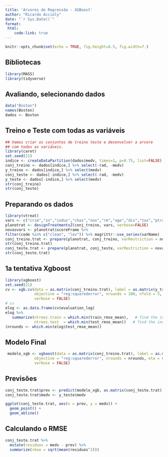 ```yaml
---
title: 'Arvores de Regressão - XGBoost'
author: "Ricardo Accioly"
date: "`r Sys.Date()`"
format:
 html:
    code-link: true
---
```


```r
knitr::opts_chunk$set(echo = TRUE, fig.height=6.5, fig.width=7.)
```

## Bibliotecas

```r
library(MASS)
library(tidyverse)
```

## Avaliando, selecionando dados

```r
data("Boston")
names(Boston)
dados <- Boston 
```

## Treino e Teste com todas as variáveis

```r
## Vamos criar os conjuntos de treino teste e desenvolver a arvore 
## com todas as variáveis.
library(caret)
set.seed(21)
indice <- createDataPartition(dados$medv, times=1, p=0.75, list=FALSE)
conj_treino <- dados[indice,] %>% select(-rad, -medv)
y_treino <- dados[indice,] %>% select(medv)
conj_teste <- dados[-indice,] %>% select(-rad, -medv)
y_teste <- dados[-indice,] %>% select(medv)
str(conj_treino)
str(conj_teste)
```

## Preparando os dados

```r
library(vtreat)
vars <- c("crim","zn","indus","chas","nox","rm","age","dis","tax","ptratio","black","lstat")
planotrat <- designTreatmentsZ(conj_treino, vars, verbose=FALSE)
novasvars <- planotrat$scoreFrame %>%
filter(code %in% c("clean", "lev")) %>% magrittr::use_series(varName)
conj_treino.trat <- prepare(planotrat, conj_treino, varRestriction = novasvars)
str(conj_treino.trat)
conj_teste.trat <- prepare(planotrat, conj_teste, varRestriction = novasvars)
str(conj_teste.trat)
```

## 1a tentativa Xgboost

```r
library(xgboost)
set.seed(21)
cv <- xgb.cv(data = as.matrix(conj_treino.trat), label = as.matrix(y_treino),
             objective = "reg:squarederror", nrounds = 100, nfold = 5, eta = 0.3, max_depth = 6,
             verbose = FALSE)
# cv
elog <- as.data.frame(cv$evaluation_log)
elog %>% 
   summarize(ntrees.train = which.min(train_rmse_mean),   # find the index of min(train_rmse_mean)
             ntrees.test  = which.min(test_rmse_mean))   # find the index of min(test_rmse_mean)
(nrounds <- which.min(elog$test_rmse_mean))
```

## Modelo Final

```r
 modelo_xgb <- xgboost(data = as.matrix(conj_treino.trat), label = as.matrix(y_treino),
             objective = "reg:squarederror", nrounds = nrounds, eta = 0.3, max_depth = 6,
             verbose = FALSE)
```

## Previsões

```r
conj_teste.trat$prev <- predict(modelo_xgb, as.matrix(conj_teste.trat))
conj_teste.trat$medv <- y_teste$medv 

ggplot(conj_teste.trat, aes(x = prev, y = medv)) + 
  geom_point() + 
  geom_abline()
```

## Calculando o RMSE

```r
conj_teste.trat %>%
  mutate(residuos = medv - prev) %>%
  summarize(rmse = sqrt(mean(residuos^2)))
```

